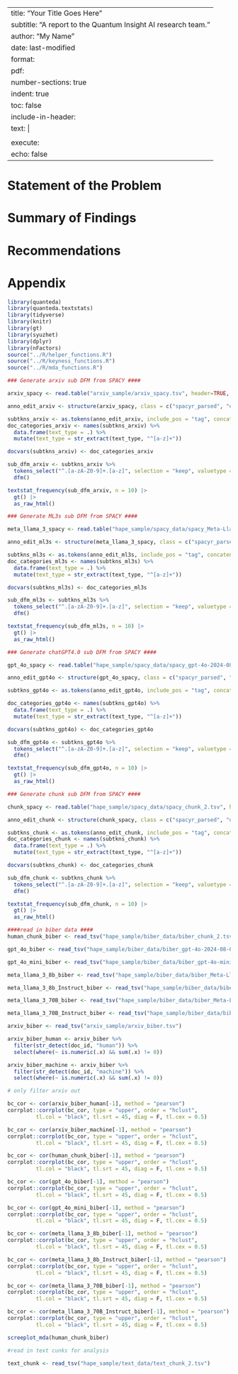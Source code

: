 
---
title: "Your Title Goes Here"
subtitle: "A report to the Quantum Insight AI research team."
author: "My Name"
date: last-modified
format:
  pdf:
    number-sections: true
    indent: true
    toc: false
    include-in-header:
      text: |
        \addtokomafont{disposition}{\rmfamily}
execute:
  echo: false
---

# Statement of the Problem



# Summary of Findings



# Recommendations



# Appendix

```{r, include=FALSE}
library(quanteda)
library(quanteda.textstats)
library(tidyverse)
library(knitr)
library(gt)
library(syuzhet)
library(dplyr)
library(nFactors)
source("../R/helper_functions.R")
source("../R/keyness_functions.R")
source("../R/mda_functions.R")

```

```{r}
### Generate arxiv sub DFM from SPACY ####

arxiv_spacy <- read.table("arxiv_sample/arxiv_spacy.tsv", header=TRUE, sep='\t', quote="", fill=TRUE)

anno_edit_arxiv <- structure(arxiv_spacy, class = c("spacyr_parsed", "data.frame"))

subtkns_arxiv <- as.tokens(anno_edit_arxiv, include_pos = "tag", concatenator = "")
doc_categories_arxiv <- names(subtkns_arxiv) %>%
  data.frame(text_type = .) %>%
  mutate(text_type = str_extract(text_type, "^[a-z]+"))

docvars(subtkns_arxiv) <- doc_categories_arxiv

sub_dfm_arxiv <- subtkns_arxiv %>%
  tokens_select("^.[a-zA-Z0-9]+.[a-z]", selection = "keep", valuetype = "regex", case_insensitive = T) %>%
  dfm()

textstat_frequency(sub_dfm_arxiv, n = 10) |>
  gt() |>
  as_raw_html()

```

```{r}
### Generate ML3s sub DFM from SPACY ####

meta_llama_3_spacy <- read.table("hape_sample/spacy_data/spacy_Meta-Llama-3-8B.tsv", header=TRUE, sep='\t', quote="", fill=TRUE)

anno_edit_ml3s <- structure(meta_llama_3_spacy, class = c("spacyr_parsed", "data.frame"))

subtkns_ml3s <- as.tokens(anno_edit_ml3s, include_pos = "tag", concatenator = "")
doc_categories_ml3s <- names(subtkns_ml3s) %>%
  data.frame(text_type = .) %>%
  mutate(text_type = str_extract(text_type, "^[a-z]+"))

docvars(subtkns_ml3s) <- doc_categories_ml3s

sub_dfm_ml3s <- subtkns_ml3s %>%
  tokens_select("^.[a-zA-Z0-9]+.[a-z]", selection = "keep", valuetype = "regex", case_insensitive = T) %>%
  dfm()

textstat_frequency(sub_dfm_ml3s, n = 10) |>
  gt() |>
  as_raw_html()

```

```{r}
### Generate chatGPT4.0 sub DFM from SPACY ####

gpt_4o_spacy <- read.table("hape_sample/spacy_data/spacy_gpt-4o-2024-08-06.tsv", header=TRUE, sep='\t', quote="", fill=TRUE)

anno_edit_gpt4o <- structure(gpt_4o_spacy, class = c("spacyr_parsed", "data.frame"))

subtkns_gpt4o <- as.tokens(anno_edit_gpt4o, include_pos = "tag", concatenator = "")

doc_categories_gpt4o <- names(subtkns_gpt4o) %>%
  data.frame(text_type = .) %>%
  mutate(text_type = str_extract(text_type, "^[a-z]+"))

docvars(subtkns_gpt4o) <- doc_categories_gpt4o

sub_dfm_gpt4o <- subtkns_gpt4o %>%
  tokens_select("^.[a-zA-Z0-9]+.[a-z]", selection = "keep", valuetype = "regex", case_insensitive = T) %>%
  dfm()

textstat_frequency(sub_dfm_gpt4o, n = 10) |>
  gt() |>
  as_raw_html()

```

```{r}
### Generate chunk sub DFM from SPACY ####

chunk_spacy <- read.table("hape_sample/spacy_data/spacy_chunk_2.tsv", header=TRUE, sep='\t', quote="", fill=TRUE)

anno_edit_chunk <- structure(chunk_spacy, class = c("spacyr_parsed", "data.frame"))

subtkns_chunk <- as.tokens(anno_edit_chunk, include_pos = "tag", concatenator = "")
doc_categories_chunk <- names(subtkns_chunk) %>%
  data.frame(text_type = .) %>%
  mutate(text_type = str_extract(text_type, "^[a-z]+"))

docvars(subtkns_chunk) <- doc_categories_chunk

sub_dfm_chunk <- subtkns_chunk %>%
  tokens_select("^.[a-zA-Z0-9]+.[a-z]", selection = "keep", valuetype = "regex", case_insensitive = T) %>%
  dfm()

textstat_frequency(sub_dfm_chunk, n = 10) |>
  gt() |>
  as_raw_html()

```


```{r, include = FALSE}
####read in biber data ####
human_chunk_biber <- read_tsv("hape_sample/biber_data/biber_chunk_2.tsv")

gpt_4o_biber <- read_tsv("hape_sample/biber_data/biber_gpt-4o-2024-08-06.tsv")

gpt_4o_mini_biber <- read_tsv("hape_sample/biber_data/biber_gpt-4o-mini-2024-07-18.tsv")

meta_llama_3_8b_biber <- read_tsv("hape_sample/biber_data/biber_Meta-Llama-3-8B.tsv")

meta_llama_3_8b_Instruct_biber <- read_tsv("hape_sample/biber_data/biber_Meta-Llama-3-8B-Instruct.tsv")

meta_llama_3_70B_biber <- read_tsv("hape_sample/biber_data/biber_Meta-Llama-3-70B.tsv")

meta_llama_3_70B_Instruct_biber <- read_tsv("hape_sample/biber_data/biber_Meta-Llama-3-70B-Instruct.tsv")

arxiv_biber <- read_tsv("arxiv_sample/arxiv_biber.tsv")
```

```{r}

arxiv_biber_human <- arxiv_biber %>% 
  filter(str_detect(doc_id, "human")) %>%
  select(where(~ is.numeric(.x) && sum(.x) != 0))

arxiv_biber_machine <- arxiv_biber %>% 
  filter(str_detect(doc_id, "machine")) %>%
  select(where(~ is.numeric(.x) && sum(.x) != 0))

# only filter arxiv out 

```

```{r}
bc_cor <- cor(arxiv_biber_human[-1], method = "pearson")
corrplot::corrplot(bc_cor, type = "upper", order = "hclust", 
         tl.col = "black", tl.srt = 45, diag = F, tl.cex = 0.5)
```
```{r}
bc_cor <- cor(arxiv_biber_machine[-1], method = "pearson")
corrplot::corrplot(bc_cor, type = "upper", order = "hclust", 
         tl.col = "black", tl.srt = 45, diag = F, tl.cex = 0.5)
```

```{r}
bc_cor <- cor(human_chunk_biber[-1], method = "pearson")
corrplot::corrplot(bc_cor, type = "upper", order = "hclust", 
         tl.col = "black", tl.srt = 45, diag = F, tl.cex = 0.5)
```
```{r}
bc_cor <- cor(gpt_4o_biber[-1], method = "pearson")
corrplot::corrplot(bc_cor, type = "upper", order = "hclust", 
         tl.col = "black", tl.srt = 45, diag = F, tl.cex = 0.5)
```
```{r}
bc_cor <- cor(gpt_4o_mini_biber[-1], method = "pearson")
corrplot::corrplot(bc_cor, type = "upper", order = "hclust", 
         tl.col = "black", tl.srt = 45, diag = F, tl.cex = 0.5)
```
```{r}
bc_cor <- cor(meta_llama_3_8b_biber[-1], method = "pearson")
corrplot::corrplot(bc_cor, type = "upper", order = "hclust", 
         tl.col = "black", tl.srt = 45, diag = F, tl.cex = 0.5)
```
```{r}
bc_cor <- cor(meta_llama_3_8b_Instruct_biber[-1], method = "pearson")
corrplot::corrplot(bc_cor, type = "upper", order = "hclust", 
         tl.col = "black", tl.srt = 45, diag = F, tl.cex = 0.5)
```
```{r}
bc_cor <- cor(meta_llama_3_70B_biber[-1], method = "pearson")
corrplot::corrplot(bc_cor, type = "upper", order = "hclust", 
         tl.col = "black", tl.srt = 45, diag = F, tl.cex = 0.5)
```
```{r}
bc_cor <- cor(meta_llama_3_70B_Instruct_biber[-1], method = "pearson")
corrplot::corrplot(bc_cor, type = "upper", order = "hclust", 
         tl.col = "black", tl.srt = 45, diag = F, tl.cex = 0.5)
```


```{r}
screeplot_mda(human_chunk_biber)
```


```{r, include=FALSE}
#read in text cunks for analysis

text_chunk <- read_tsv("hape_sample/text_data/text_chunk_2.tsv")

```
